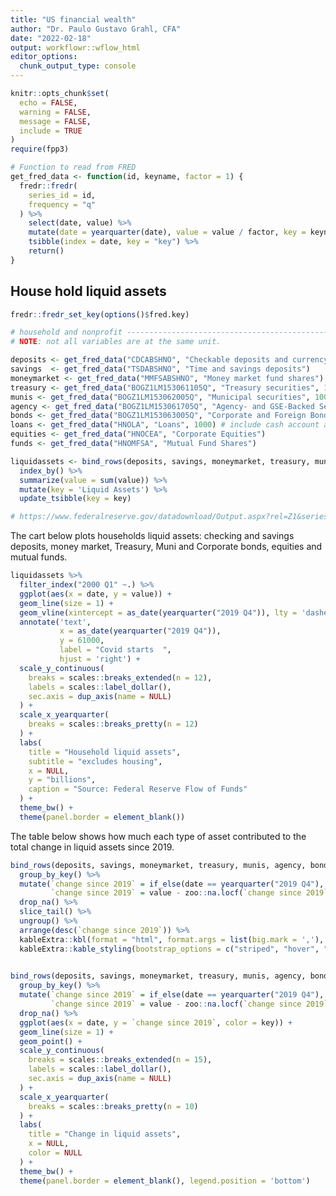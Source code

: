 ```yaml
---
title: "US financial wealth"
author: "Dr. Paulo Gustavo Grahl, CFA"
date: "2022-02-18"
output: workflowr::wflow_html
editor_options:
  chunk_output_type: console
---
```


```r
knitr::opts_chunk$set(
  echo = FALSE,
  warning = FALSE,
  message = FALSE,
  include = TRUE
)
require(fpp3)
```

```r
# Function to read from FRED
get_fred_data <- function(id, keyname, factor = 1) {
  fredr::fredr(
    series_id = id,
    frequency = "q"
  ) %>%
    select(date, value) %>% 
    mutate(date = yearquarter(date), value = value / factor, key = keyname) %>%
    tsibble(index = date, key = "key") %>%
    return()
}

```


## House hold liquid assets

```r
fredr::fredr_set_key(options()$fred.key)

# household and nonprofit ------------------------------------------------------
# NOTE: not all variables are at the same unit.

deposits <- get_fred_data("CDCABSHNO", "Checkable deposits and currency")
savings  <- get_fred_data("TSDABSHNO", "Time and savings deposits")
moneymarket <- get_fred_data("MMFSABSHNO", "Money market fund shares")
treasury <- get_fred_data("BOGZ1LM153061105Q", "Treasury securities", 1000)
munis <- get_fred_data("BOGZ1LM153062005Q", "Municipal securities", 1000)
agency <- get_fred_data("BOGZ1LM153061705Q", "Agency- and GSE-Backed Securities", 1000)
bonds <- get_fred_data("BOGZ1LM153063005Q", "Corporate and Foreign Bonds", 1000)
loans <- get_fred_data("HNOLA", "Loans", 1000) # include cash account at brokers
equities <- get_fred_data("HNOCEA", "Corporate Equities")
funds <- get_fred_data("HNOMFSA", "Mutual Fund Shares")

liquidassets <- bind_rows(deposits, savings, moneymarket, treasury, munis, agency, bonds, loans, equities, funds) %>% 
  index_by() %>% 
  summarize(value = sum(value)) %>% 
  mutate(key = 'Liquid Assets') %>% 
  update_tsibble(key = key)

# https://www.federalreserve.gov/datadownload/Output.aspx?rel=Z1&series=2acd282d5b6948de2dd225512929f288&lastobs=&from=03/01/1945&to=12/31/2021&filetype=csv&label=include&layout=seriescolumn

```


The cart below plots households liquid assets: checking and savings deposits, money market, Treasury, Muni and Corporate bonds, equities and mutual funds. 

```r
liquidassets %>% 
  filter_index("2000 Q1" ~.) %>% 
  ggplot(aes(x = date, y = value)) + 
  geom_line(size = 1) +
  geom_vline(xintercept = as_date(yearquarter("2019 Q4")), lty = 'dashed') + 
  annotate('text',
           x = as_date(yearquarter("2019 Q4")),
           y = 61000,
           label = "Covid starts  ",
           hjust = 'right') + 
  scale_y_continuous(
    breaks = scales::breaks_extended(n = 12),
    labels = scales::label_dollar(),
    sec.axis = dup_axis(name = NULL)
  ) +
  scale_x_yearquarter(
    breaks = scales::breaks_pretty(n = 12)
  ) +
  labs(
    title = "Household liquid assets",
    subtitle = "excludes housing",
    x = NULL,
    y = "billions",
    caption = "Source: Federal Reserve Flow of Funds"
  ) +
  theme_bw() +
  theme(panel.border = element_blank())
```

The table below shows how much each type of asset contributed to the total change in liquid assets since 2019.
```r
bind_rows(deposits, savings, moneymarket, treasury, munis, agency, bonds, loans, equities, funds) %>% 
  group_by_key() %>% 
  mutate(`change since 2019` = if_else(date == yearquarter("2019 Q4"), value, NA_real_),
         `change since 2019` = value - zoo::na.locf(`change since 2019`, na.rm = FALSE)) %>% 
  drop_na() %>% 
  slice_tail() %>% 
  ungroup() %>% 
  arrange(desc(`change since 2019`)) %>% 
  kableExtra::kbl(format = "html", format.args = list(big.mark = ','), digits = 0) %>% 
  kableExtra::kable_styling(bootstrap_options = c("striped", "hover", "condensed"), full_width = FALSE)
  
```


```r
bind_rows(deposits, savings, moneymarket, treasury, munis, agency, bonds, loans, equities, funds) %>% 
  group_by_key() %>% 
  mutate(`change since 2019` = if_else(date == yearquarter("2019 Q4"), value, NA_real_),
         `change since 2019` = value - zoo::na.locf(`change since 2019`, na.rm = FALSE)) %>% 
  drop_na() %>% 
  ggplot(aes(x = date, y = `change since 2019`, color = key)) +
  geom_line(size = 1) +
  geom_point() +
  scale_y_continuous(
    breaks = scales::breaks_extended(n = 15),
    labels = scales::label_dollar(),
    sec.axis = dup_axis(name = NULL)
  ) + 
  scale_x_yearquarter(
    breaks = scales::breaks_pretty(n = 10)
  ) + 
  labs(
    title = "Change in liquid assets",
    x = NULL, 
    color = NULL
  ) +
  theme_bw() +
  theme(panel.border = element_blank(), legend.position = 'bottom')
```


